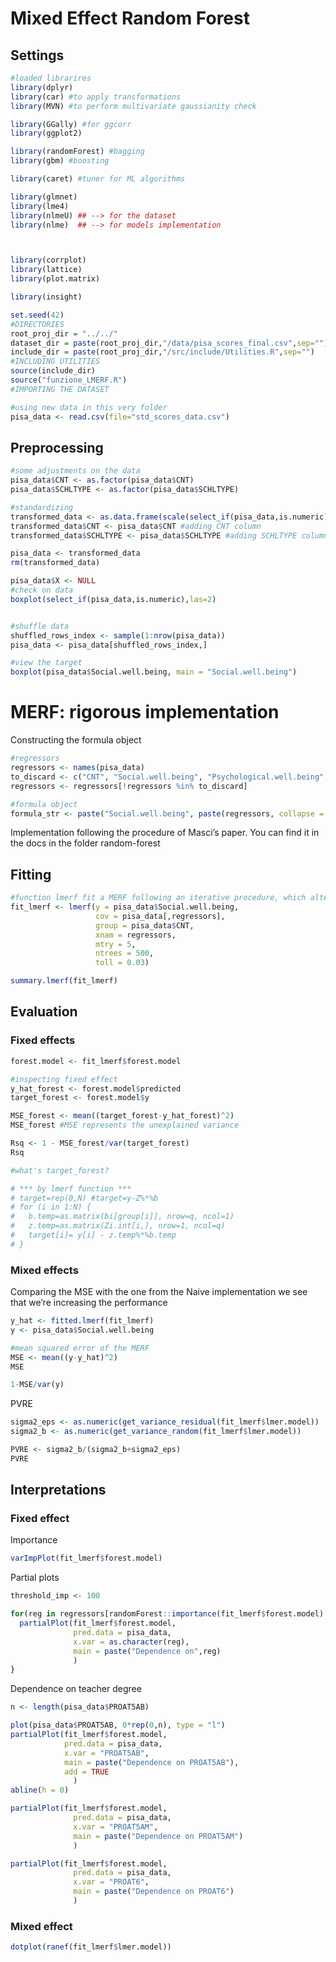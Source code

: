 # Mixed Effect Random Forest

## Settings

```r
#loaded librarires
library(dplyr)
library(car) #to apply transformations
library(MVN) #to perform multivariate gaussianity check

library(GGally) #for ggcorr
library(ggplot2)

library(randomForest) #bagging
library(gbm) #boosting

library(caret) #tuner for ML algorithms

library(glmnet)
library(lme4)
library(nlmeU) ## --> for the dataset
library(nlme)  ## --> for models implementation



library(corrplot)
library(lattice)
library(plot.matrix)

library(insight)
```

```r
set.seed(42)
#DIRECTORIES
root_proj_dir = "../../"
dataset_dir = paste(root_proj_dir,"/data/pisa_scores_final.csv",sep="")
include_dir = paste(root_proj_dir,"/src/include/Utilities.R",sep="")
#INCLUDING UTILITIES
source(include_dir)
source("funzione_LMERF.R")
#IMPORTING THE DATASET

#using new data in this very folder
pisa_data <- read.csv(file="std_scores_data.csv")
```

## Preprocessing

```r
#some adjustments on the data
pisa_data$CNT <- as.factor(pisa_data$CNT)
pisa_data$SCHLTYPE <- as.factor(pisa_data$SCHLTYPE)

#standardizing
transformed_data <- as.data.frame(scale(select_if(pisa_data,is.numeric)))
transformed_data$CNT <- pisa_data$CNT #adding CNT column
transformed_data$SCHLTYPE <- pisa_data$SCHLTYPE #adding SCHLTYPE column

pisa_data <- transformed_data
rm(transformed_data)

pisa_data$X <- NULL
#check on data 
boxplot(select_if(pisa_data,is.numeric),las=2)


#shuffle data
shuffled_rows_index <- sample(1:nrow(pisa_data))
pisa_data <- pisa_data[shuffled_rows_index,]

#view the target
boxplot(pisa_data$Social.well.being, main = "Social.well.being")
```

# MERF: rigorous implementation

Constructing the formula object

```r
#regressors
regressors <- names(pisa_data)
to_discard <- c("CNT", "Social.well.being", "Psychological.well.being", "SCHLTYPE")
regressors <- regressors[!regressors %in% to_discard]

#formula object
formula_str <- paste("Social.well.being", paste(regressors, collapse = "+"), sep ="~")
```

Implementation following the procedure of Masci's paper. You can find it in the docs in the folder random-forest

## Fitting

```r
#function lmerf fit a MERF following an iterative procedure, which alternates the fitting of a random forest with the fitting of mixed effect model, incorporating the two
fit_lmerf <- lmerf(y = pisa_data$Social.well.being,
                   cov = pisa_data[,regressors],
                   group = pisa_data$CNT,
                   xnam = regressors,
                   mtry = 5,
                   ntrees = 500,
                   toll = 0.03)

summary.lmerf(fit_lmerf)
```

## Evaluation

### Fixed effects

```r
forest.model <- fit_lmerf$forest.model

#inspecting fixed effect
y_hat_forest <- forest.model$predicted
target_forest <- forest.model$y

MSE_forest <- mean((target_forest-y_hat_forest)^2)
MSE_forest #MSE represents the unexplained variance

Rsq <- 1 - MSE_forest/var(target_forest)
Rsq

#what's target_forest?

# *** by lmerf function ***
# target=rep(0,N) #target=y-Z%*%b
# for (i in 1:N) {
# 	b.temp=as.matrix(bi[group[i]], nrow=q, ncol=1)
# 	z.temp=as.matrix(Zi.int[i,], nrow=1, ncol=q)
# 	target[i]= y[i] - z.temp%*%b.temp
# }
```

### Mixed effects

Comparing the MSE with the one from the Naive implementation we see that we're increasing the performance

```r
y_hat <- fitted.lmerf(fit_lmerf)
y <- pisa_data$Social.well.being

#mean squared error of the MERF
MSE <- mean((y-y_hat)^2)
MSE

1-MSE/var(y)
```

PVRE

```r
sigma2_eps <- as.numeric(get_variance_residual(fit_lmerf$lmer.model))
sigma2_b <- as.numeric(get_variance_random(fit_lmerf$lmer.model))

PVRE <- sigma2_b/(sigma2_b+sigma2_eps)
PVRE
```

## Interpretations

### Fixed effect

Importance

```r
varImpPlot(fit_lmerf$forest.model)
```

Partial plots

```r
threshold_imp <- 100

for(reg in regressors[randomForest::importance(fit_lmerf$forest.model) > threshold_imp]){
  partialPlot(fit_lmerf$forest.model,
              pred.data = pisa_data,
              x.var = as.character(reg),
              main = paste("Dependence on",reg)
              )
}
```

Dependence on teacher degree

```r
n <- length(pisa_data$PROAT5AB)

plot(pisa_data$PROAT5AB, 0*rep(0,n), type = "l")
partialPlot(fit_lmerf$forest.model,
            pred.data = pisa_data,
            x.var = "PROAT5AB",
            main = paste("Dependence on PROAT5AB"),
            add = TRUE
              )
abline(h = 0)

partialPlot(fit_lmerf$forest.model,
              pred.data = pisa_data,
              x.var = "PROAT5AM",
              main = paste("Dependence on PROAT5AM")
              )

partialPlot(fit_lmerf$forest.model,
              pred.data = pisa_data,
              x.var = "PROAT6",
              main = paste("Dependence on PROAT6")
              )
```

### Mixed effect

```r
dotplot(ranef(fit_lmerf$lmer.model))
```
